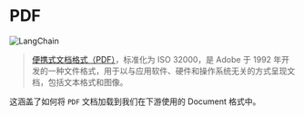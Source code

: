 # PDF
![LangChain](https://pica.zhimg.com/50/v2-56e8bbb52aa271012541c1fe1ceb11a2_r.gif 'LangChain中文网')

> [便携式文档格式（PDF）](https://zh.wikipedia.org/wiki/PDF)，标准化为 ISO 32000，是 Adobe 于 1992 年开发的一种文件格式，用于以与应用软件、硬件和操作系统无关的方式呈现文档，包括文本格式和图像。

这涵盖了如何将 `PDF` 文档加载到我们在下游使用的 Document 格式中。


<Example/>
